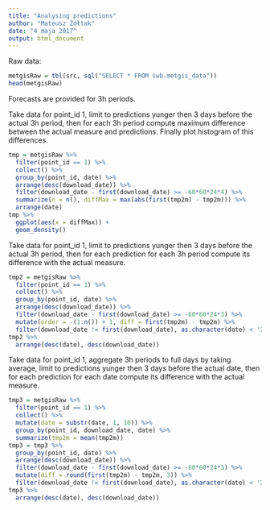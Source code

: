 ```yaml
---
title: "Analysing predictions"
author: "Mateusz Żółtak"
date: "4 maja 2017"
output: html_document
---
```


Raw data:
```r
metgisRaw = tbl(src, sql("SELECT * FROM swb.metgis_data"))
head(metgisRaw)
```

Forecasts are provided for 3h periods.

Take data for point_id 1, limit to predictions yunger then 3 days before the actual 3h period, then for each 3h period compute maximum difference between the actual measure and predictions.
Finally plot histogram of this differences.

```r
tmp = metgisRaw %>%
  filter(point_id == 1) %>%
  collect() %>%
  group_by(point_id, date) %>%
  arrange(desc(download_date)) %>%
  filter(download_date - first(download_date) >= -60*60*24*4) %>%
  summarize(n = n(), diffMax = max(abs(first(tmp2m) - tmp2m))) %>%
  arrange(date)
tmp %>%
  ggplot(aes(x = diffMax)) +
  geom_density()
```

Take data for point_id 1, limit to predictions yunger then 3 days before the actual 3h period, then for each prediction for each 3h period compute its difference with the actual measure.

```r
tmp2 = metgisRaw %>%
  filter(point_id == 1) %>%
  collect() %>%
  group_by(point_id, date) %>%
  arrange(desc(download_date)) %>%
  filter(download_date - first(download_date) >= -60*60*24*3) %>%
  mutate(order = -(1:n()) + 1, diff = first(tmp2m) - tmp2m) %>%
  filter(download_date != first(download_date), as.character(date) < '2017-05-04')
tmp2 %>%
  arrange(desc(date), desc(download_date))
```

Take data for point_id 1, aggregate 3h periods to full days by taking average, limit to predictions yunger then 3 days before the actual date, then for each prediction for each date compute its difference with the actual measure.

```r
tmp3 = metgisRaw %>%
  filter(point_id == 1) %>%
  collect() %>%
  mutate(date = substr(date, 1, 10)) %>%
  group_by(point_id, download_date, date) %>%
  summarize(tmp2m = mean(tmp2m))
tmp3 = tmp3 %>%
  group_by(point_id, date) %>%
  arrange(desc(download_date)) %>%
  filter(download_date - first(download_date) >= -60*60*24*3) %>%
  mutate(diff = round(first(tmp2m) - tmp2m, 3)) %>%
  filter(download_date != first(download_date), as.character(date) < '2017-05-04')
tmp3 %>%
  arrange(desc(date), desc(download_date))
```

